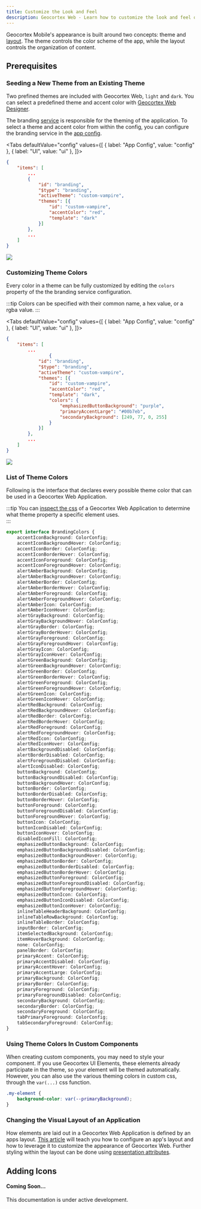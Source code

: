```yaml
---
title: Customize the Look and Feel
description: Geocortex Web - Learn how to customize the look and feel of your Geocortex Web application
---
```



Geocortex Mobile's appearance is built around two concepts: theme and [layout](concepts-layout.mdx). The theme controls the color scheme of the app, while the layout controls the organization of content.

## Prerequisites

<PrereqsLayoutConfigSnippet />

### Seeding a New Theme from an Existing Theme

Two prefined themes are included with Geocortex Web, `light` and `dark`. You can select a predefined theme and accent color with [Geocortex Web Designer](https://docs.geocortex.com/webviewer/latest/admin-help/Default.htm#gwv/component-settings.htm#branding-settings%3FTocPath%3DConfiguration%7CComponent%2520Settings%7C_____4).

The branding [service](concepts-components-services.mdx#services) is responsible for the theming of the application. To select a theme and accent color from within the config, you can configure the branding service in the [app config](concepts-app-config.mdx).

<Tabs
  defaultValue="config"
  values={[
    { label: "App Config", value: "config" },
    { label: "UI", value: "ui" },
  ]}>
<TabItem value="config">

```json
{
    "items": [
        ...
        {
            "id": "branding",
            "$type": "branding",
            "activeTheme": "custom-vampire",
            "themes": [{
                "id": "custom-vampire",
                "accentColor": "red",
                "template": "dark"
            }]
        },
        ...
    ]
}
```

</TabItem>
<TabItem value="ui">
  <img src={useBaseUrl("img/web-vampire-theme.png")}/>
</TabItem>
</Tabs>

### Customizing Theme Colors

Every color in a theme can be fully customized by editing the `colors` property of the the branding service configuration.

:::tip
Colors can be specified with their common name, a hex value, or a rgba value.
:::

<Tabs
  defaultValue="config"
  values={[
    { label: "App Config", value: "config" },
    { label: "UI", value: "ui" },
  ]}>
<TabItem value="config">

```json
{
    "items": [
        ...
                {
            "id": "branding",
            "$type": "branding",
            "activeTheme": "custom-vampire",
            "themes": [{
                "id": "custom-vampire",
                "accentColor": "red",
                "template": "dark",
                "colors": {
                    "emphasizedButtonBackground": "purple",
                    "primaryAccentLarge": "#00b7eb",
                    "secondaryBackground": [249, 77, 0, 255]
                }
            }]
        },
        ...
    ]
}
```

</TabItem>
<TabItem value="ui">
  <img src={useBaseUrl("img/web-vampire-theme-customized.png")}/>
</TabItem>
</Tabs>

<!-- TODO-API - maybe this could be delegated to the API docs later, it it might have the BrandingColors object in it -->

### List of Theme Colors

Following is the interface that declares every possible theme color that can be used in a Geocortex Web Application.

:::tip
You can [inspect the css](https://developers.google.com/web/tools/chrome-devtools/css) of a Geocortex Web Application to determine what theme property a specific element uses.  
:::

```ts
export interface BrandingColors {
    accentIconBackground: ColorConfig;
    accentIconBackgroundHover: ColorConfig;
    accentIconBorder: ColorConfig;
    accentIconBorderHover: ColorConfig;
    accentIconForeground: ColorConfig;
    accentIconForegroundHover: ColorConfig;
    alertAmberBackground: ColorConfig;
    alertAmberBackgroundHover: ColorConfig;
    alertAmberBorder: ColorConfig;
    alertAmberBorderHover: ColorConfig;
    alertAmberForeground: ColorConfig;
    alertAmberForegroundHover: ColorConfig;
    alertAmberIcon: ColorConfig;
    alertAmberIconHover: ColorConfig;
    alertGrayBackground: ColorConfig;
    alertGrayBackgroundHover: ColorConfig;
    alertGrayBorder: ColorConfig;
    alertGrayBorderHover: ColorConfig;
    alertGrayForeground: ColorConfig;
    alertGrayForegroundHover: ColorConfig;
    alertGrayIcon: ColorConfig;
    alertGrayIconHover: ColorConfig;
    alertGreenBackground: ColorConfig;
    alertGreenBackgroundHover: ColorConfig;
    alertGreenBorder: ColorConfig;
    alertGreenBorderHover: ColorConfig;
    alertGreenForeground: ColorConfig;
    alertGreenForegroundHover: ColorConfig;
    alertGreenIcon: ColorConfig;
    alertGreenIconHover: ColorConfig;
    alertRedBackground: ColorConfig;
    alertRedBackgroundHover: ColorConfig;
    alertRedBorder: ColorConfig;
    alertRedBorderHover: ColorConfig;
    alertRedForeground: ColorConfig;
    alertRedForegroundHover: ColorConfig;
    alertRedIcon: ColorConfig;
    alertRedIconHover: ColorConfig;
    alertBackgroundDisabled: ColorConfig;
    alertBorderDisabled: ColorConfig;
    alertForegroundDisabled: ColorConfig;
    alertIconDisabled: ColorConfig;
    buttonBackground: ColorConfig;
    buttonBackgroundDisabled: ColorConfig;
    buttonBackgroundHover: ColorConfig;
    buttonBorder: ColorConfig;
    buttonBorderDisabled: ColorConfig;
    buttonBorderHover: ColorConfig;
    buttonForeground: ColorConfig;
    buttonForegroundDisabled: ColorConfig;
    buttonForegroundHover: ColorConfig;
    buttonIcon: ColorConfig;
    buttonIconDisabled: ColorConfig;
    buttonIconHover: ColorConfig;
    disabledIconFill: ColorConfig;
    emphasizedButtonBackground: ColorConfig;
    emphasizedButtonBackgroundDisabled: ColorConfig;
    emphasizedButtonBackgroundHover: ColorConfig;
    emphasizedButtonBorder: ColorConfig;
    emphasizedButtonBorderDisabled: ColorConfig;
    emphasizedButtonBorderHover: ColorConfig;
    emphasizedButtonForeground: ColorConfig;
    emphasizedButtonForegroundDisabled: ColorConfig;
    emphasizedButtonForegroundHover: ColorConfig;
    emphasizedButtonIcon: ColorConfig;
    emphasizedButtonIconDisabled: ColorConfig;
    emphasizedButtonIconHover: ColorConfig;
    inlineTableHeaderBackground: ColorConfig;
    inlineTableRowBackground: ColorConfig;
    inlineTableBorder: ColorConfig;
    inputBorder: ColorConfig;
    itemSelectedBackground: ColorConfig;
    itemHoverBackground: ColorConfig;
    none: ColorConfig;
    panelBorder: ColorConfig;
    primaryAccent: ColorConfig;
    primaryAccentDisabled: ColorConfig;
    primaryAccentHover: ColorConfig;
    primaryAccentLarge: ColorConfig;
    primaryBackground: ColorConfig;
    primaryBorder: ColorConfig;
    primaryForeground: ColorConfig;
    primaryForegroundDisabled: ColorConfig;
    secondaryBackground: ColorConfig;
    secondaryBorder: ColorConfig;
    secondaryForeground: ColorConfig;
    tabPrimaryForeground: ColorConfig;
    tabSecondaryForeground: ColorConfig;
}
```

### Using Theme Colors In Custom Components

<!-- TODO-API - Link to Geocortex Framework UI -->

When creating custom components, you may need to style your component. If you use Geocortex UI Elements, these elements already participate in the theme, so your element will be themed automatically. However, you can also use the various theming colors in custom css, through the `var(...)` css function.

```css
.my-element {
    background-color: var(--primaryBackground);
}
```

### Changing the Visual Layout of an Application

How elements are laid out in a Geocortex Web Application is defined by an apps layout. [This article](concepts-layout.mdx) will teach you how to configure an app's layout and how to leverage it to customize the appearance of Geocortex Web. Further styling within the layout can be done using [presentation attributes](api-layout.mdx#presentation-attributes).

## Adding Icons

#### Coming Soon...

This documentation is under active development.

<!-- You can add new icons to Geocortex Web for use with buttons in the layout, custom components, and more.

### Example: Button with Custom Icon

This example will walk you through adding a custom icon to your application and using it with a button defined in the [layout](concepts-layout.mdx) and [app config](concepts-app-config.mdx). First, we need to get an icon to use. This [CC BY licensed icon](https://thenounproject.com/search/?q=action&creator=203375&i=3114038) representing a directors clapperboard is going to be used for this example.

<p>
    Here's{" "}
    <a href={useBaseUrl("img/action.svg")} download>
        a download link
    </a>{" "}
    for the svg representation of it.
</p>


Create a new folder `app/icons/action`, and add the svg file and an attribution.txt file crediting the creator of the icon.

#### Register the Icon

Next, we have to register the icon with Geocortex Web. To do this, we make a call to `registerIcon` in `src/index.ts`. The url provided is a path relative to the `app` folder.

:::note
You can provide rasterized icon files with the type `raster`, but it is best practice to use `svg`.
:::

```ts
import { LibraryRegistry } from "@geocortex/web/config";

export default function (registry: LibraryRegistry) {
    registry.registerIcon({
        id: "action",
        type: "svg",
        url: "icons/action/action.svg",
    });
}
```

#### Use the Icon in an Application

Now that the icon is registered, we can use it in our application by referencing it with the id `action`. For example, we can create a button in the I Want To Menu with that icon by editing the layout and app config.

<Tabs
  defaultValue="config"
  values={[
    { label: "App Config", value: "config" },
    { label: "Layout", value: "layout" },
    { label: "UI", value: "ui" },
  ]}>
<TabItem value="layout">

```xml
<?xml version="1.0" encoding="utf-8" ?>
<layout xmlns="https://geocortex.com/layout/v1">
    <map>
        <iwtm config="iwtm-config" slot="top-left" id="iwtm"/>
    </map>
</layout>
```

</TabItem>
<TabItem value="config">

```json
{
    "items": [
        {
            "$type": "menu-item",
            "id": "button-with-custom-icon",
            "title": "Action!",
            "isEnabled": true,
            // highlight-next-line
            "iconId": "action",
            "action": {
                "name": "ui.display-notification",
                "arguments": {
                    "message": "CUT"
                }
            }
        },
        {
            "id": "iwtm-config",
            "items": ["item://menu-item/button-with-custom-icon"],
            "title": "I Want to Direct a Movie",
            "$type": "menu"
        }
    ]
}
```

</TabItem>
<TabItem value="ui">
<img src={useBaseUrl("img/web-custom-icon.png")}/>
</TabItem>
</Tabs> -->
